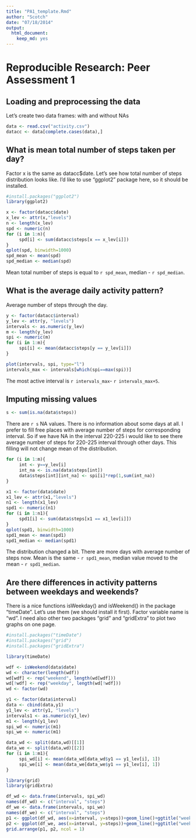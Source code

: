 ```yaml
---
title: "PA1_template.Rmd"
author: "Scotch"
date: "07/18/2014"
output:
  html_document:
    keep_md: yes
---
```

# Reproducible Research: Peer Assessment 1

## Loading and preprocessing the data
Let's create two data frames: with and without NAs
```r
data <- read.csv("activity.csv")
datacc <- data[complete.cases(data),]
```


## What is mean total number of steps taken per day?
Factor x is the same as datacc$date. Let's see how total number of steps distribution looks like. I'd like to use "ggplot2" package here, so it should be installed.  
```r
#install.packages("ggplot2")
library(ggplot2)

x <- factor(datacc$date)
x_lev <- attr(x,"levels")
n <- length(x_lev)
spd <- numeric(n)
for (i in 1:n){
     spd[i] <- sum(datacc$steps[x == x_lev[i]]) 
}
qplot(spd, binwidth=1000)
spd_mean <- mean(spd)
spd_median <- median(spd)
```
Mean total number of steps is equal to `r spd_mean`, median - `r spd_median`.

## What is the average daily activity pattern?
Average number of steps through the day.
```r
y <- factor(datacc$interval)
y_lev <- attr(y, "levels")
intervals <- as.numeric(y_lev)
m <- length(y_lev)
spi <- numeric(m)
for (i in 1:m){
     spi[i] <- mean(datacc$steps[y == y_lev[i]])     
}

plot(intervals, spi, type="l")
intervals_max <- intervals[which(spi==max(spi))]
```
The most active interval is `r intervals_max`- `r intervals_max+5`.

## Imputing missing values
```r
s <- sum(is.na(data$steps))
```
There are `r s` NA values. There is no information about some days at all. I prefer to fill free places with average number of steps for corresponding interval. So if we have NA in the interval 220-225 i would like to see there average number of steps for 220-225 interval through other days. This filling will not change mean of the distribution.

```r
for (i in 1:m){
     int <- y==y_lev[i]
     int_na <- is.na(data$steps[int])
     data$steps[int][int_na] <- spi[i]*rep(1,sum(int_na))
}

x1 <- factor(data$date)
x1_lev <- attr(x1,"levels")
n1 <- length(x1_lev)
spd1 <- numeric(n1)
for (i in 1:n1){
     spd1[i] <- sum(data$steps[x1 == x1_lev[i]]) 
}
qplot(spd1, binwidth=1000)
spd1_mean <- mean(spd1)
spd1_median <- median(spd1)
```

The distribution changed a bit. There are more days with average number of steps now. Mean is the same - `r spd1_mean`, median value moved to the mean - `r spd1_median`.


## Are there differences in activity patterns between weekdays and weekends?
There is a nice functions isWeekday() and isWeekend() in the package "timeDate". Let's use them (we should install it first). Factor variable name is "wd". I need also other two packages "grid" and "gridExtra" to plot two graphs on one page.
```r
#install.packages("timeDate")
#install.packages("grid")
#install.packages("gridExtra")

library(timeDate)

wdf <- isWeekend(data$date)
wd <- character(length(wdf))
wd[wdf] <- rep("weekend", length(wd[wdf]))
wd[!wdf] <- rep("weekday", length(wd[!wdf]))
wd <- factor(wd)

y1 <- factor(data$interval)
data <- cbind(data,y1)
y1_lev <- attr(y1, "levels")
intervals1 <- as.numeric(y1_lev)
m1 <- length(y1_lev)
spi_wd <- numeric(m1)
spi_we <- numeric(m1)

data_wd <- split(data,wd)[[1]]
data_we <- split(data,wd)[[2]]
for (i in 1:m1){
     spi_wd[i] <- mean(data_wd[data_wd$y1 == y1_lev[i], 1])
     spi_we[i] <- mean(data_we[data_we$y1 == y1_lev[i], 1])
}

library(grid)
library(gridExtra)

df_wd <- data.frame(intervals, spi_wd)
names(df_wd) <- c("interval", "steps")
df_we <- data.frame(intervals, spi_we)
names(df_we) <- c("interval", "steps")
p1 <- ggplot(df_wd, aes(x=interval, y=steps))+geom_line()+ggtitle("weekdays")
p2 <- ggplot(df_we, aes(x=interval, y=steps))+geom_line()+ggtitle("weekends")
grid.arrange(p1, p2, ncol = 1)
```

